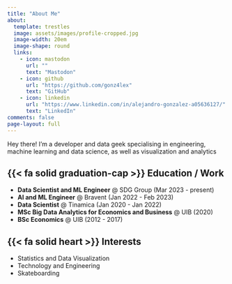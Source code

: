 ```yaml
---
title: "About Me"
about:
  template: trestles
  image: assets/images/profile-cropped.jpg
  image-width: 20em
  image-shape: round
  links:
    - icon: mastodon
      url: ""
      text: "Mastodon"
    - icon: github
      url: "https://github.com/gonz4lex"
      text: "GitHub"
    - icon: linkedin
      url: "https://www.linkedin.com/in/alejandro-gonzalez-a05636127/"
      text: "LinkedIn"
comments: false
page-layout: full
---
```



:::{#hero-heading}

Hey there! I'm a developer and data geek specialising in engineering, machine learning and data science, as well as visualization and analytics

:::

<!-- 
I’m a medical doctor located in Munich (Germany), specializing in **human genetics**, where I work with rare & hereditary conditions. In my profession, I enjoy the intersection of **clinical work**, **lab work** and the **communication of scientific / medical matters** to patients and their families.

After learning the statistical / analytic tools needed for my doctorate and scientific work, I continually worked on my **visualization skills**. I learned how to design charts, use colors, fonts and annotations to tell a fascinating story while keeping the data-representation accurate. I worked with data from many different fields and regularly participated in #TidyTuesday, #30DayChartChallenge & other data visualization challenges.

In science, I value **transparent and reproducible methods** in order to build trust and foster continuous improvement & development. For the same reasons, I'm using open and reproducible tools for data visualization, such as **R/ggplot2 and Python**, whenever possible. -->

::: {.grid}
::: {.g-col-10 .g-start-2 .g-col-sm-10 .g-start-sm-2 .g-col-md-10 .g-start-md-2 .g-col-lg-6}

## {{< fa solid graduation-cap >}}  Education / Work

- **Data Scientist and ML Engineer** @ SDG Group (Mar 2023 - present)
- **AI and ML Engineer** @ Bravent (Jan 2022 - Feb 2023)
- **Data Scientist** @ Tinamica (Jan 2020 - Jan 2022)
- **MSc Big Data Analytics for Economics and Business** @ UIB (2020)
- **BSc Economics** @ UIB (2012 - 2017)
  
:::

::: {.g-col-10 .g-start-2 .g-col-sm-10 .g-start-sm-2 .g-col-md-10 .g-start-md-2 .g-col-lg-5  .g-start-lg-8}
  
## {{< fa solid heart >}} Interests 

- Statistics and Data Visualization
- Technology and Engineering 
- Skateboarding

:::

:::